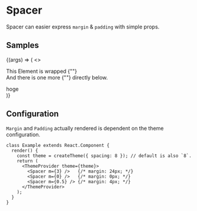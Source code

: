 
<Meta title="Components/Layout/Spacer" component={Spacer} />

# Spacer

Spacer can easier express `margin` & `padding` with simple props.

<ArgsTable of={Spacer} />

## Samples

<Canvas>
  <Story
    name="example"
    args={{
      pt: 3,
    }}
  >
    {(args) => (
      <>
        <Spacer {...args}>
          <p>
            This Element is wrapped {"<Spacer />"}
            <br />
            And there is one more {"<Spacer />"} directly below.
          </p>
        </Spacer>
        <Spacer {...args} />
        <div>hoge</div>
      </>
    )}
  </Story>
</Canvas>

## Configuration

`Margin` and `Padding` actually rendered is dependent on the theme configuration.

```tsx
class Example extends React.Component {
  render() {
    const theme = createTheme({ spacing: 8 }); // default is also `8`.
    return (
      <ThemeProvider theme={theme}>
        <Spacer m={3} />   {/* margin: 24px; */}
        <Spacer m={0} />   {/* margin: 0px; */}
        <Spacer m={0.5} /> {/* margin: 4px; */}
      </ThemeProvider>
    );
  }
}
```
